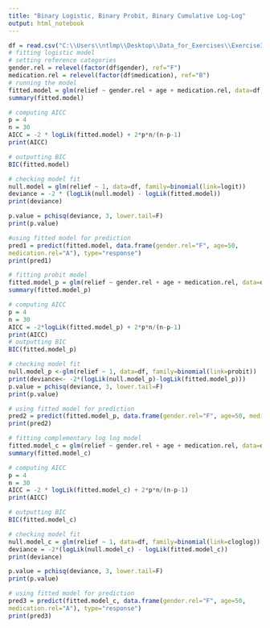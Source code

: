 ---
title: "Binary Logistic, Binary Probit, Binary Cumulative Log-Log"
output: html_notebook
---

```{r}
df = read.csv("C:\\Users\\ntlmp\\Desktop\\Data_for_Exercises\\Exercise3.2Data.csv")
# fitting logistic model
# setting reference categories
gender.rel = relevel(factor(df$gender), ref="F")
medication.rel = relevel(factor(df$medication), ref="B")
# running the model
fitted.model = glm(relief ~ gender.rel + age + medication.rel, data=df, family=binomial(link=logit))
summary(fitted.model)

# computing AICC
p = 4
n = 30
AICC = -2 * logLik(fitted.model) + 2*p*n/(n-p-1)
print(AICC)

# outputting BIC
BIC(fitted.model)

# checking model fit
null.model = glm(relief ~ 1, data=df, family=binomial(link=logit))
deviance = -2 * (logLik(null.model) - logLik(fitted.model))
print(deviance)

p.value = pchisq(deviance, 3, lower.tail=F)
print(p.value)

#using fitted model for prediction
pred1 = predict(fitted.model, data.frame(gender.rel="F", age=50,
medication.rel="A"), type="response")
print(pred1)
```

```{r}
# fitting probit model
fitted.model_p = glm(relief ~ gender.rel + age + medication.rel, data=df, family=binomial(link=probit))
summary(fitted.model_p)

# computing AICC
p = 4
n = 30
AICC = -2*logLik(fitted.model_p) + 2*p*n/(n-p-1)
print(AICC)
# outputting BIC
BIC(fitted.model_p)

# checking model fit
null.model_p <-glm(relief ~ 1, data=df, family=binomial(link=probit))
print(deviance<- -2*(logLik(null.model_p)-logLik(fitted.model_p)))
p.value = pchisq(deviance, 3, lower.tail=F)
print(p.value)

# using fitted model for prediction
pred2 = predict(fitted.model_p, data.frame(gender.rel="F", age=50, medication.rel="A"), type="response")
print(pred2)
```

```{r}
# fitting complementary log log model
fitted.model_c = glm(relief ~ gender.rel + age + medication.rel, data=df, family=binomial(link=cloglog))
summary(fitted.model_c)

# computing AICC
p = 4
n = 30
AICC = -2 * logLik(fitted.model_c) + 2*p*n/(n-p-1)
print(AICC)

# outputting BIC
BIC(fitted.model_c)

# checking model fit
null.model_c = glm(relief ~ 1, data=df, family=binomial(link=cloglog))
deviance = -2*(logLik(null.model_c) - logLik(fitted.model_c))
print(deviance)

p.value = pchisq(deviance, 3, lower.tail=F)
print(p.value)

# using fitted model for prediction
pred3 = predict(fitted.model_c, data.frame(gender.rel="F", age=50,
medication.rel="A"), type="response")
print(pred3)
```

